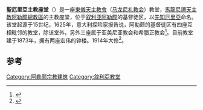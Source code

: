 {{Infobox religious building
| building_name         = 聖厄里亞主教座堂
| image                 = Saint Elijah Maronite Cathedral, Aleppo (4).jpg
| image_size            =
| location              = [[叙利亚|叙利亚]][[阿勒颇|阿勒颇]]Jdeydeh 区 Farhat 广场
| latitude              = 36.2071
| longitude             = 37.1558
| religious_affiliation = [[马龙尼礼教会|马龙尼礼教会]]
| rite                  =
| region                = [[阿勒颇|阿勒颇]]
| consecration_year     = 1873
| architecture          = 是
| architect             =
| architecture_type     = [[教堂|教堂]]
}}
'''聖厄里亞主教座堂'''（{{lang-ar|كاتدرائية القدّيِس الياس}}）是一座[[東儀天主教會|東儀天主教會]]（[[马龙尼礼教会|马龙尼礼教会]]）教堂，[[馬龍尼禮天主教阿勒颇總教區|馬龍尼禮天主教阿勒颇總教區]]的主教座堂，位于[[叙利亚|叙利亚]][[阿勒颇|阿勒颇]]的基督徒区，以[[先知|先知]][[厄里亞|厄里亞]]命名。该堂起源于15世纪，1625年，意大利探险家报告说，阿勒颇的基督徒区有四座互相毗邻的教堂，除该堂外，另外三座属于亚美尼亚教会和希腊正教会<ref>{{Cite web |url=http://www.skandarassad.com/temp/info_3_16.htm |title=Church of the Dormition of Our Lady: the crown of Aleppo |accessdate=2013-12-21 |archive-date=2020-05-20 |archive-url=https://web.archive.org/web/20200520214545/http://www.skandarassad.com/temp/info_3_16.htm/ |dead-url=yes }}</ref>。目前教堂建于1873年，拥有两座宏伟的钟楼。1914年大修<ref>{{cite web |title = Qenshrin Churches & Monasteries Encyclopedia: Saint Elias Cathedral |url = http://qenshrin.com/church/church.php?id=55 (in Arabic) |accessdate = 2013-12-21 |archive-date = 2018-07-08 |archive-url = https://web.archive.org/web/20180708191641/http://qenshrin.com/church/church.php?id=55 |dead-url = no }}</ref>。

==参考==
{{reflist}}

[[Category:阿勒颇宗教建筑|Category:阿勒颇宗教建筑]]
[[Category:敘利亞教堂|Category:敘利亞教堂]]